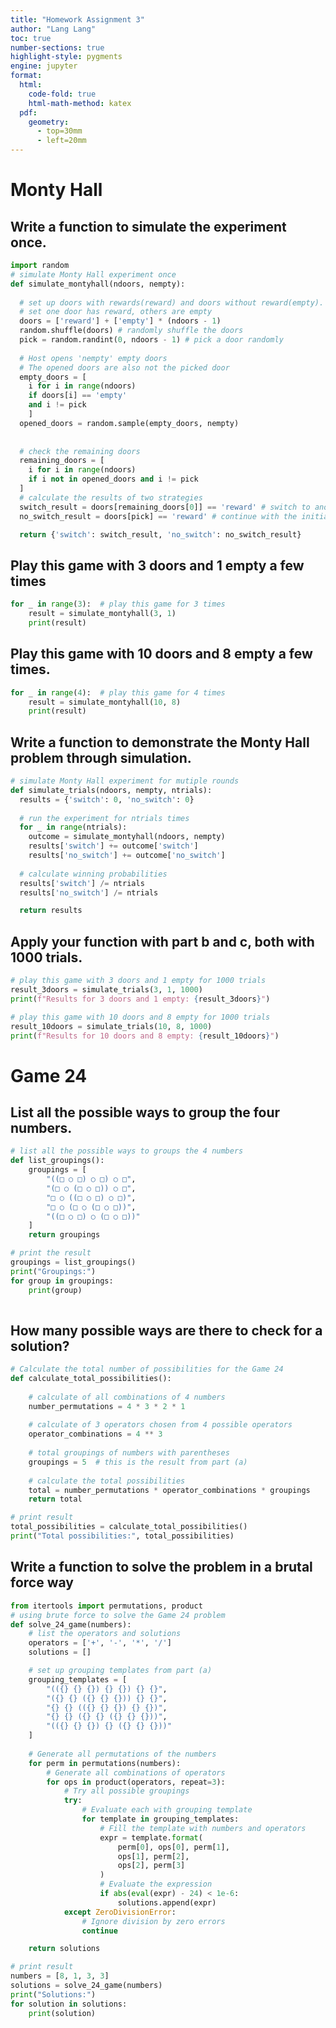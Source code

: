 ```yaml
---
title: "Homework Assignment 3"
author: "Lang Lang"
toc: true
number-sections: true
highlight-style: pygments
engine: jupyter
format: 
  html: 
    code-fold: true
    html-math-method: katex
  pdf: 
    geometry: 
      - top=30mm
      - left=20mm
---
```


# Monty Hall
## Write a function to simulate the experiment once. 
```python
import random
# simulate Monty Hall experiment once
def simulate_montyhall(ndoors, nempty): 
  
  # set up doors with rewards(reward) and doors without reward(empty).
  # set one door has reward, others are empty
  doors = ['reward'] + ['empty'] * (ndoors - 1)
  random.shuffle(doors) # randomly shuffle the doors
  pick = random.randint(0, ndoors - 1) # pick a door randomly
  
  # Host opens 'nempty' empty doors
  # The opened doors are also not the picked door 
  empty_doors = [
    i for i in range(ndoors) 
    if doors[i] == 'empty' 
    and i != pick
    ]
  opened_doors = random.sample(empty_doors, nempty)
  
  
  # check the remaining doors
  remaining_doors = [
    i for i in range(ndoors)
    if i not in opened_doors and i != pick
  ]
  # calculate the results of two strategies
  switch_result = doors[remaining_doors[0]] == 'reward' # switch to another door
  no_switch_result = doors[pick] == 'reward' # continue with the initial choice

  return {'switch': switch_result, 'no_switch': no_switch_result}
```

## Play this game with 3 doors and 1 empty a few times
```python
for _ in range(3):  # play this game for 3 times
    result = simulate_montyhall(3, 1)
    print(result)
```

## Play this game with 10 doors and 8 empty a few times.
```python
for _ in range(4):  # play this game for 4 times
    result = simulate_montyhall(10, 8)
    print(result)
```

## Write a function to demonstrate the Monty Hall problem through simulation. 
```python
# simulate Monty Hall experiment for mutiple rounds
def simulate_trials(ndoors, nempty, ntrials): 
  results = {'switch': 0, 'no_switch': 0}
    
  # run the experiment for ntrials times
  for _ in range(ntrials):
    outcome = simulate_montyhall(ndoors, nempty)
    results['switch'] += outcome['switch']
    results['no_switch'] += outcome['no_switch']
    
  # calculate winning probabilities
  results['switch'] /= ntrials
  results['no_switch'] /= ntrials

  return results
```

## Apply your function with part b and c, both with 1000 trials. 
```python
# play this game with 3 doors and 1 empty for 1000 trials
result_3doors = simulate_trials(3, 1, 1000)
print(f"Results for 3 doors and 1 empty: {result_3doors}") 

# play this game with 10 doors and 8 empty for 1000 trials
result_10doors = simulate_trials(10, 8, 1000)
print(f"Results for 10 doors and 8 empty: {result_10doors}")
```


# Game 24
## List all the possible ways to group the four numbers.
```python
# list all the possible ways to groups the 4 numbers
def list_groupings():
    groupings = [
        "((□ ○ □) ○ □) ○ □",
        "(□ ○ (□ ○ □)) ○ □",
        "□ ○ ((□ ○ □) ○ □)",
        "□ ○ (□ ○ (□ ○ □))",
        "((□ ○ □) ○ (□ ○ □))"
    ]
    return groupings

# print the result
groupings = list_groupings()
print("Groupings:")
for group in groupings:
    print(group)
    
```

## How many possible ways are there to check for a solution?
```python
# Calculate the total number of possibilities for the Game 24
def calculate_total_possibilities():
    
    # calculate of all combinations of 4 numbers
    number_permutations = 4 * 3 * 2 * 1 
    
    # calculate of 3 operators chosen from 4 possible operators 
    operator_combinations = 4 ** 3
    
    # total groupings of numbers with parentheses
    groupings = 5  # this is the result from part (a)
    
    # calculate the total possibilities
    total = number_permutations * operator_combinations * groupings
    return total

# print result
total_possibilities = calculate_total_possibilities()
print("Total possibilities:", total_possibilities)
```

## Write a function to solve the problem in a brutal force way
```python
from itertools import permutations, product
# using brute force to solve the Game 24 problem
def solve_24_game(numbers):
    # list the operators and solutions
    operators = ['+', '-', '*', '/']
    solutions = []

    # set up grouping templates from part (a)
    grouping_templates = [
        "(({} {} {}) {} {}) {} {}",
        "({} {} ({} {} {})) {} {}",
        "{} {} (({} {} {}) {} {})",
        "{} {} ({} {} ({} {} {}))",
        "(({} {} {}) {} ({} {} {}))"
    ]
    
    # Generate all permutations of the numbers
    for perm in permutations(numbers):
        # Generate all combinations of operators
        for ops in product(operators, repeat=3):
            # Try all possible groupings
            try:
                # Evaluate each with grouping template
                for template in grouping_templates:
                    # Fill the template with numbers and operators
                    expr = template.format(
                        perm[0], ops[0], perm[1],
                        ops[1], perm[2],
                        ops[2], perm[3]
                    )
                    # Evaluate the expression
                    if abs(eval(expr) - 24) < 1e-6:
                        solutions.append(expr)
            except ZeroDivisionError:
                # Ignore division by zero errors
                continue

    return solutions

# print result
numbers = [8, 1, 3, 3]
solutions = solve_24_game(numbers)
print("Solutions:")
for solution in solutions:
    print(solution)
```



